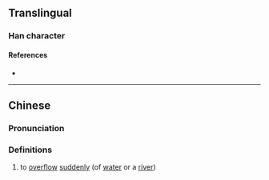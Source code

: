 {{character info/new}}
==Translingual==

===Han character===
{{Han char|rn=85|rad=水|as=17|sn=20|four=38193|canj=EOKF|ids=⿰氵繁}}

====References====
* {{Han ref|kx=0662.010|dkj=18723|dj=1071.110|hdz=31788.090|uh=703F|ud=28735|bh=F463|bd=62563}}

----

==Chinese==
{{zh-forms}}

===Pronunciation===
{{zh-pron
|m=fán
|c=faan4
|mc=y
|oc=y
|ma=
|cat=v
}}

===Definitions===
{{zh-hanzi}}

# to [[overflow]] [[suddenly]] (of [[water]] or a [[river]])